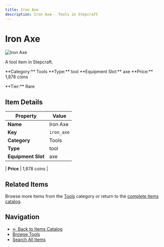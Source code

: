 ```yaml
---
title: Iron Axe
description: Iron Axe - Tools in Stepcraft
---
```


# Iron Axe

<div className="flex items-start gap-6 mb-8">
  <div className="flex-shrink-0">
    <img src="/assets/resources/smithing/iron_axe.png" alt="Iron Axe" className="w-24 h-24 border rounded-lg" />
  </div>
  <div className="flex-1">
    <div className="space-y-2">
      <p className="text-lg text-muted-foreground">A tool item in Stepcraft.</p>
      <div className="flex flex-wrap gap-4 text-sm">
        <span className="px-2 py-1 bg-blue-100 dark:bg-blue-900 rounded-md">
          **Category:** Tools
        </span>
        <span className="px-2 py-1 bg-green-100 dark:bg-green-900 rounded-md">
          **Type:** tool
        </span>
        <span className="px-2 py-1 bg-purple-100 dark:bg-purple-900 rounded-md">
          **Equipment Slot:** axe
        </span>
        <span className="px-2 py-1 bg-yellow-100 dark:bg-yellow-900 rounded-md">
          **Price:** 1,878 coins
        </span>
      </div>
      <p className="text-sm font-medium">**Tier:** Rare</p>
    </div>
  </div>
</div>

## Item Details

| Property | Value |
|----------|-------|
| **Name** | Iron Axe |
| **Key** | `iron_axe` |
| **Category** | Tools |
| **Type** | tool |
| **Equipment Slot** | axe |

| **Price** | 1,878 coins |


## Related Items

Browse more items from the [Tools](/items#tools) category or return to the [complete items catalog](/items).

## Navigation

- [← Back to Items Catalog](/items)
- [Browse Tools](/items#tools)
- [Search All Items](/items)
